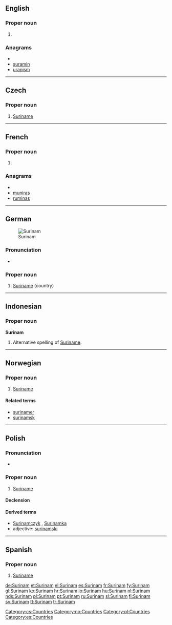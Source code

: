 ==English==

===Proper noun===
{{en-proper noun}}

# {{alternative spelling of|[[Suriname]]}}

===Anagrams===
* {{alphagram|aimnrsu}}
* [[suramin#English|suramin]]
* [[uranism#English|uranism]]

----

==Czech==

===Proper noun===
{{cs-proper noun|g=m}}

# [[Suriname]]

[[Category:cs:Countries]]

----

==French==

===Proper noun===
{{infl|fr|proper noun}}

# {{alternative spelling of|[[Suriname]]|lang=fr}}

===Anagrams===
* {{alphagram|aimnrsu}}
* [[muniras#French|muniras]]
* [[ruminas#French|ruminas]]


----

==German==
[[Image:LocationSuriname.png|thumb|Surinam]]

===Pronunciation===
* {{IPA|/ˈzuːrinam/|lang=de}}

===Proper noun===
{{infl|de|proper noun}}

# [[Suriname]] (country)

{{tbot entry|German|Suriname|2008|April|de}}

----

==Indonesian==

===Proper noun===
'''Surinam'''

# Alternative spelling of [[Suriname]].

----

==Norwegian==

===Proper noun===
{{infl|no|proper noun}}

# [[Suriname]]

====Related terms====
* [[surinamer]]
* [[surinamsk]]

[[Category:no:Countries]]
----
==Polish==

===Pronunciation===
* {{IPA|/suˈrinam/|lang=pl}}

===Proper noun===
{{infl|pl|proper noun|g=m}}

# [[Suriname]]

====Declension====
{{pl-decl-noun-sing
|Surinam
|Surinamu
|Surinamowi
|Surinam
|Surinamem
|Surinamie
|Surinamie
}}

====Derived terms====
*[[Surinamczyk]] {{m}}, [[Surinamka]] {{f}}
*adjective: [[surinamski]]

[[Category:pl:Countries]]
----

==Spanish==
{{wikipedia|lang=es}}
===Proper noun===
{{es-proper noun}}

# [[Suriname]]

[[Category:es:Countries]]

[[de:Surinam]]
[[et:Surinam]]
[[el:Surinam]]
[[es:Surinam]]
[[fr:Surinam]]
[[fy:Surinam]]
[[gl:Surinam]]
[[ko:Surinam]]
[[hr:Surinam]]
[[io:Surinam]]
[[hu:Surinam]]
[[nl:Surinam]]
[[nds:Surinam]]
[[pl:Surinam]]
[[pt:Surinam]]
[[ru:Surinam]]
[[sl:Surinam]]
[[fi:Surinam]]
[[sv:Surinam]]
[[tt:Surinam]]
[[tr:Surinam]]
